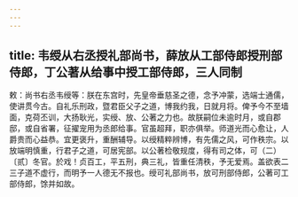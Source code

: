 ```yaml
---
---
---
```

title: 韦绶从右丞授礼部尚书，薛放从工部侍郎授刑部侍郎，丁公著从给事中授工部侍郎，三人同制
---



敕：尚书右丞韦绶等：朕在东宫时，先皇帝垂慈圣之德，念予冲蒙，选端士通儒，使讲贯今古。自礼乐刑政，暨君臣父子之道，博我约我，日就月将。俾予今不至墙面，克荷丕训，大扬耿光，实绶、放、公著之力也。故朕嗣位未逾时月，或自郡邸，或自省署，征擢宠用为丞郎给事。官虽超拜，职亦俱举。师道光而心愈让，人爵贵而心益恭。宜更褒升，重酬辅导。以绶精粹辨博，有先儒之风，可作秩宗。以放端明慎重，行君子之道，可居宪部。以公著检敬规度，得有司之体，可（二）〔贰〕冬官。於戏！贞百工，平五刑，典三礼，皆重任清秩，予无爱焉。盖欲表二三子道不虚行，而明予一人德无不报也。绶可礼部尚书，放可刑部侍郎，公著可工部侍郎，馀并如故。